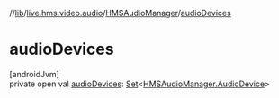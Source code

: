 //[lib](/api-reference/android/v2/home/content)/[live.hms.video.audio](../index)/[HMSAudioManager](index)/[audioDevices](audio-devices)

# audioDevices

[androidJvm]\
private open val [audioDevices](audio-devices): [Set](https://developer.android.com/reference/kotlin/java/util/Set.html)<[HMSAudioManager.AudioDevice](-audio-device/index)>
